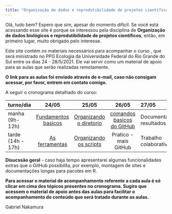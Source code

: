 ```yaml
---
title: "Organização de dados e reprodutibilidade de projetos científicos"
---
```


Olá, tudo bem? Espero que sim, apesar do momento difícil. Se você está acessando esse site é porque se interessou pela disciplina de **Organização de dados biológicos e reprodutibilidade de projetos científicos**, então, em primeiro lugar, muito obrigado pelo interesse.

Este site contém os materiais necessários para acompanhar o curso , que será ministrado no 
PPG Ecologia da Universidade Federal do Rio Grande do Sul entre os dias 24 - 28/5/2021.
Ele vai servir como um material de apoio para as aulas que serão realizadas remotamente.

**O link para as aulas foi enviado através de e-mail, caso não consigam acessar, por favor, entrem em contato comigo.**

A seguir o cronograma detalhado do curso:


| turno/dia| 24/05                             | 25/05                                      | 26/05                      | 27/05 | 28/05 |            
| :------- | :----------------------:| :----------------------------------------: | :----------------------------------: | :---- | :---  |
| manha (9h-12h)    | [Fundamentos basicos](https://gabrielnakamura.github.io/Curso_UFRGS_organizacao_de_dados/Intro_teorico.html)     | [Organizando o diretorio](https://gabrielnakamura.github.io/Curso_UFRGS_organizacao_de_dados/Organizacao_dir_local.html)  | [comandos basicos do GitHub](https://gabrielnakamura.github.io/Curso_UFRGS_organizacao_de_dados/Git_comando_basicos.html) | Documentando resultados | Duvidas | Discussão geral (checagem de repositórios) |
| tarde (14h - 17h)   | [As ferramentas](https://gabrielnakamura.github.io/Curso_UFRGS_organizacao_de_dados/Intro_Git.html) | [Organizando os scripts](https://gabrielnakamura.github.io/Curso_UFRGS_organizacao_de_dados/Organizacao_script.html)   | Pratico - mais GitHub                | Trabalho colaborativo  | Dúvidas | **Discussao geral** |

**Disucssão geral** - caso haja tempo apresentarei algumas funcionalidades extras que o GitHub possibilita, por exemplo, montagem de sites e documentações longas para pacotes em R.

**Para acessar o material de acompanhamento referente a cada aula é só clicar em cima dos tópicos presentes no cronograma. Sugiro que acessem o material de apoio antes das aulas para facilitar o acompanhamento do conteúdo que será tratado durante as aulas.**

Gabriel Nakamura




